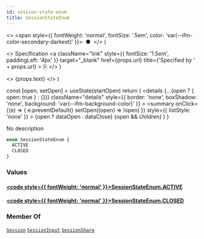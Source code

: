 ```yaml
---
id: session-state-enum
title: SessionStateEnum
---
```


  <>
    <span style={{ fontWeight: 'normal', fontSize: '.5em', color: 'var(--ifm-color-secondary-darkest)' }}>
      &nbsp;●&nbsp;
    </span>
  </>
)

  <>
    Specification
    <a
      className="link"
      style={{ fontSize: '1.5em', paddingLeft: '4px' }}
      target="_blank"
      href={props.url}
      title={'Specified by ' + props.url}
    >
      ⎘
    </a>
  </>
)

  <>
    <span className={props.class}>{props.text}</span>
  </>
)


  const [open, setOpen] = useState(startOpen)
  return (
    <details
      {...(open ? { open: true } : {})}
      className="details"
      style={{ border: 'none', boxShadow: 'none', background: 'var(--ifm-background-color)' }}
    >
      <summary
        onClick={(e) => {
          e.preventDefault()
          setOpen((open) => !open)
        }}
        style={{ listStyle: 'none' }}
      >
        {open ? dataOpen : dataClose}
      </summary>
      {open && children}
    </details>
  )
}

No description

```graphql
enum SessionStateEnum {
  ACTIVE
  CLOSED
}
```

### Values

#### [<code style={{ fontWeight: 'normal' }}>SessionStateEnum.<b>ACTIVE</b></code>](#)

#### [<code style={{ fontWeight: 'normal' }}>SessionStateEnum.<b>CLOSED</b></code>](#)

### Member Of

[`Session`](/api/types/objects/session.mdx) <Badge class="badge badge--secondary badge--relation" text="object"/><Bullet />[`SessionInput`](/api/types/inputs/session-input.mdx) <Badge class="badge badge--secondary badge--relation" text="input"/><Bullet />[`SessionShare`](/api/types/objects/session-share.mdx) <Badge class="badge badge--secondary badge--relation" text="object"/>
